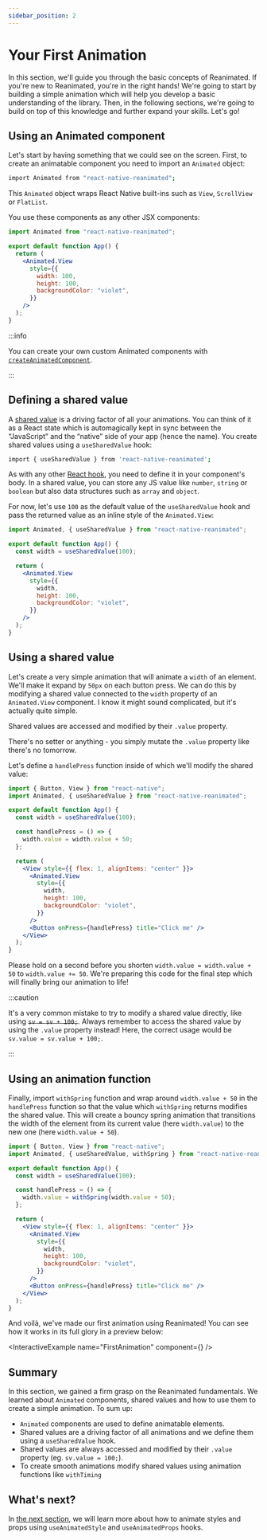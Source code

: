 ```yaml
---
sidebar_position: 2
---
```



# Your First Animation

In this section, we'll guide you through the basic concepts of Reanimated. If you're new to Reanimated, you're in the right hands! We're going to start by building a simple animation which will help you develop a basic understanding of the library. Then, in the following sections, we're going to build on top of this knowledge and further expand your skills. Let's go!

## Using an Animated component

Let's start by having something that we could see on the screen. First, to create an animatable component you need to import an `Animated` object:

```bash
import Animated from "react-native-reanimated";
```

This `Animated` object wraps React Native built-ins such as `View`, `ScrollView` or `FlatList`.

You use these components as any other JSX components:

```jsx {5}
import Animated from "react-native-reanimated";

export default function App() {
  return (
    <Animated.View
      style={{
        width: 100,
        height: 100,
        backgroundColor: "violet",
      }}
    />
  );
}
```

:::info

You can create your own custom Animated components with [`createAnimatedComponent`](/api/createAnimatedComponent).

:::

## Defining a shared value

A [shared value](/learn-more/shared-value) is a driving factor of all your animations. You can think of it as a React state which is automagically kept in sync between the “JavaScript” and the “native” side of your app (hence the name). You create shared values using a `useSharedValue` hook:

```bash
import { useSharedValue } from 'react-native-reanimated';
```

As with any other [React hook](https://reactjs.org/docs/hooks-rules.html), you need to define it in your component's body. In a shared value, you can store any JS value like `number`, `string` or `boolean` but also data structures such as `array` and `object`.

For now, let's use `100` as the default value of the `useSharedValue` hook and pass the returned value as an inline style of the `Animated.View`:

```jsx {4,9}
import Animated, { useSharedValue } from "react-native-reanimated";

export default function App() {
  const width = useSharedValue(100);

  return (
    <Animated.View
      style={{
        width,
        height: 100,
        backgroundColor: "violet",
      }}
    />
  );
}
```

## Using a shared value

Let's create a very simple animation that will animate a `width` of an element. We'll make it expand by `50px` on each button press. We can do this by modifying a shared value connected to the `width` property of an `Animated.View` component. I know it might sound complicated, but it's actually quite simple.

Shared values are accessed and modified by their `.value` property.

There's no setter or anything - you simply mutate the `.value` property like there's no tomorrow.

Let's define a `handlePress` function inside of which we'll modify the shared value:

```jsx {8,20}
import { Button, View } from "react-native";
import Animated, { useSharedValue } from "react-native-reanimated";

export default function App() {
  const width = useSharedValue(100);

  const handlePress = () => {
    width.value = width.value + 50;
  };

  return (
    <View style={{ flex: 1, alignItems: "center" }}>
      <Animated.View
        style={{
          width,
          height: 100,
          backgroundColor: "violet",
        }}
      />
      <Button onPress={handlePress} title="Click me" />
    </View>
  );
}
```

Please hold on a second before you shorten `width.value = width.value + 50` to `width.value += 50`. We're preparing this code for the final step which will finally bring our animation to life!

:::caution

It's a very common mistake to try to modify a shared value directly, like using ~~`sv = sv + 100;`~~. Always remember to access the shared value by using the `.value` property instead! Here, the correct usage would be `sv.value = sv.value + 100;`.

:::

## Using an animation function

Finally, import `withSpring` function and wrap around `width.value + 50` in the `handlePress` function so that the value which `withSpring` returns modifies the shared value. This will create a bouncy spring animation that transitions the width of the element from its current value (here `width.value`) to the new one (here `width.value + 50`).

```jsx {2,8}
import { Button, View } from "react-native";
import Animated, { useSharedValue, withSpring } from "react-native-reanimated";

export default function App() {
  const width = useSharedValue(100);

  const handlePress = () => {
    width.value = withSpring(width.value + 50);
  };

  return (
    <View style={{ flex: 1, alignItems: "center" }}>
      <Animated.View
        style={{
          width,
          height: 100,
          backgroundColor: "violet",
        }}
      />
      <Button onPress={handlePress} title="Click me" />
    </View>
  );
}
```

And voilà, we've made our first animation using Reanimated! You can see how it works in its full glory in a preview below:

<InteractiveExample name="FirstAnimation" component={<FirstAnimation />} />

## Summary

In this section, we gained a firm grasp on the Reanimated fundamentals. We learned about `Animated` components, shared values and how to use them to create a simple animation. To sum up:

- `Animated` components are used to define animatable elements.
- Shared values are a driving factor of all animations and we define them using a `useSharedValue` hook.
- Shared values are always accessed and modified by their `.value` property (eg. `sv.value = 100;`).
- To create smooth animations modify shared values using animation functions like `withTiming`

## What's next?

In [the next section](/docs/fundamentals/animating-styles-and-props), we will learn more about how to animate styles and props using `useAnimatedStyle` and `useAnimatedProps` hooks.

